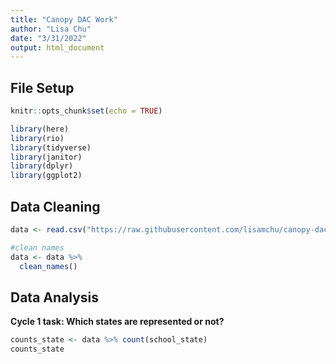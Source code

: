 ```yaml
---
title: "Canopy DAC Work"
author: "Lisa Chu"
date: "3/31/2022"
output: html_document
---
```


## File Setup

```r
knitr::opts_chunk$set(echo = TRUE)
```

```r
library(here)
library(rio)
library(tidyverse)
library(janitor)
library(dplyr)
library(ggplot2)
```

## Data Cleaning

```r
data <- read.csv("https://raw.githubusercontent.com/lisamchu/canopy-dac-22/master/canopy-dac-2022/data/Final%20Canopy%20Dataset%20for%20DAC%20-%20Final%20Data%203_22.csv")

#clean names
data <- data %>% 
  clean_names()
```

## Data Analysis

**Cycle 1 task: Which states are represented or not?**

```r
counts_state <- data %>% count(school_state)
counts_state
```


